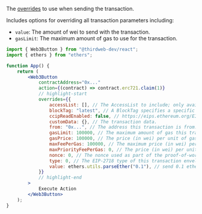 The [overrides](/react/react.usecontractwrite#overrides-optional) to use when sending the transaction.

Includes options for overriding all transaction parameters including:

- `value`: The amount of wei to send with the transaction.
- `gasLimit`: The maximum amount of gas to use for the transaction.

```jsx
import { Web3Button } from "@thirdweb-dev/react";
import { ethers } from "ethers";

function App() {
	return (
		<Web3Button
			contractAddress="0x..."
			action={(contract) => contract.erc721.claim(1)}
			// highlight-start
			overrides={{
				accessList: [], // The AccessList to include; only available for EIP-2930 and EIP-1559 transactions.
				blockTag: "latest", // A BlockTag specifies a specific block location in the Blockchain.
				ccipReadEnabled: false, // https://eips.ethereum.org/EIPS/eip-3668#use-of-ccip-read-for-transactions
				customData: {}, // The transaction data.
				from: "0x...", // The address this transaction is from.
				gasLimit: 100000, // The maximum amount of gas this transaction is permitted to use.
				gasPrice: 100000, // The price (in wei) per unit of gas this transaction will pay.
				maxFeePerGas: 100000, // The maximum price (in wei) per unit of gas this transaction will pay
				maxPriorityFeePerGas: 0, // The price (in wei) per unit of gas this transaction will allow in addition to the block's base fee
				nonce: 0, // The nonce used as part of the proof-of-work to mine this block.
				type: 0, // The EIP-2718 type of this transaction envelope, or undefined for to use the network default
				value: ethers.utils.parseEther("0.1"), // send 0.1 ether with the contract call
			}}
			// highlight-end
		>
			Execute Action
		</Web3Button>
	);
}
```
